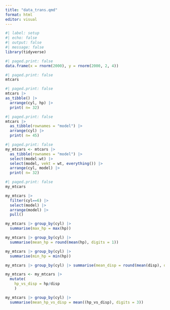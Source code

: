```yaml
---
title: "data_trans.qmd"
format: html
editor: visual
---
```


```r
#| label: setup
#| echo: false
#| output: false
#| message: false
library(tidyverse)
```

```r
#| paged.print: false
data.frame(x = rnorm(2000), y = rnorm(2000, 2, 4))
```

```r
#| paged.print: false
mtcars
```

```r
#| paged.print: false
mtcars |> 
as_tibble() |> 
  arrange(cyl, hp) |> 
  print( n= 32)
```

```r
#| paged.print: false
mtcars |> 
  as_tibble(rownames = "model") |> 
  arrange(cyl) |> 
  print( n= 45)
```

```r
#| paged.print: false
my_mtcars <- mtcars |> 
  as_tibble(rownames = "model") |> 
  select(model:wt) |> 
  select(model, vekt = wt, everything()) |>
  arrange(cyl, model) |> 
  print( n= 32)
```

```r
#| paged.print: false
my_mtcars
```

```r
my_mtcars |> 
  filter(cyl==6) |> 
  select(model) |> 
  arrange(model) |>
  pull()
```

```r
my_mtcars |> group_by(cyl) |> 
  summarise(max_hp = max(hp))
```

```r
my_mtcars |> group_by(cyl) |> 
  summarise(mean_hp = round(mean(hp), digits = 1))
```

```r
my_mtcars |> group_by(cyl) |> 
  summarise(min_hp = min(hp))
```

```r
my_mtcars |> group_by(cyl) |> summarise(mean_disp = round(mean(disp), digits = 1))
```

```r
my_mtcars <- my_mtcars |>
  mutate(
    hp_vs_disp = hp/disp
    )
```

```r
my_mtcars |> group_by(cyl) |>
  summarise(mean_hp_vs_disp = mean((hp_vs_disp), digits = 3))
```
